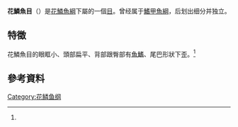 {{Automatic taxobox
|name=花鱗魚目
|taxon=Thelodontiformes
|image=Thelodus parvidens.JPG
| image_caption = [[花鱗魚屬|微齒花鱗魚]]和{{link-en|羅根魚|Loganellia}}的復原圖。微齒花鱗魚全長可達1公尺，是羅根魚的七倍大
|image alt=
| authority = Kiaer, 1932
| subdivision_ranks = 科
| subdivision = 
* †[[腔鳞鱼科|腔鳞鱼科]] Coelolepidae
* †科 Eestilepididae
* †科 Helenolepididae
* †科 Loganelliidae
* †科 Longodidae
* †科 Palaeodontidae
* †科 Phlebolepididae
* †科 Shieliidae
* †科 Talivaliidae
* †[[都灵鱼科|都灵鱼科]] Turiniidae
*未定属：†''Katoporodus''、†''Kawalepsis''
| synonyms = Coelolepidiformes Berg, 1937
}}
'''花鱗魚目'''（{{Species name|Thelodontiformes}}）是[[花鱗魚綱|花鱗魚綱]]下屬的一個[[目_(生物)|目]]。曾经属于[[鰭甲魚綱|鰭甲魚綱]]，后划出细分并独立。
==特徵==
花鱗魚目的眼眶小、頭部扁平、背部跟臀部有[[魚鰭|魚鰭]]、尾巴形狀下歪。<ref name="book1" />
==參考資料==
{{Reflist|refs=
<ref name="book1">{{Cite book|title=世界魚類|edition=1994年初版|publisher=水產出版社|location=新店市|language=Zh-hant|isbn=957-8596-03-0|pages=31}}</ref>
}}

{{花鱗魚綱}}
{{Taxonbar}}
{{Biosci-stub}}
[[Category:花鳞鱼纲|Category:花鳞鱼纲]]